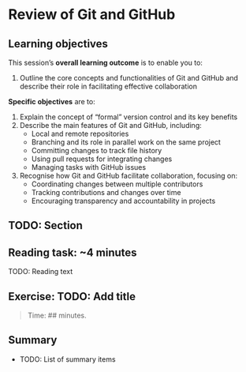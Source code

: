# Review of Git and GitHub {#sec-git-and-github}

<!-- TODO: Add an introduction here -->

## Learning objectives

This session’s **overall learning outcome** is to enable you to:

1.  Outline the core concepts and functionalities of Git and GitHub and
    describe their role in facilitating effective collaboration

**Specific objectives** are to:

1.  Explain the concept of "formal" version control and its key benefits
2.  Describe the main features of Git and GitHub, including:
    -   Local and remote repositories
    -   Branching and its role in parallel work on the same project
    -   Committing changes to track file history
    -   Using pull requests for integrating changes
    -   Managing tasks with GitHub issues
3.  Recognise how Git and GitHub facilitate collaboration, focusing on:
    -   Coordinating changes between multiple contributors
    -   Tracking contributions and changes over time
    -   Encouraging transparency and accountability in projects

## TODO: Section

::: callout-note
## Reading task: \~4 minutes

TODO: Reading text
:::

## Exercise: TODO: Add title

> Time: \## minutes.

## Summary

-   TODO: List of summary items